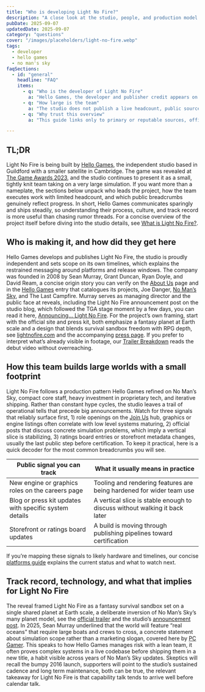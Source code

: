 ```yaml
---
title: "Who is developing Light No Fire?"
description: "A close look at the studio, people, and production model behind Light No Fire, with sources and practical context."
pubDate: 2025-09-07
updatedDate: 2025-09-07
category: "questions"
cover: "/images/placeholders/light-no-fire.webp"
tags:
  - developer
  - hello games
  - no man's sky
faqSections:
  - id: "general"
    headline: "FAQ"
    items:
      - q: "Who is the developer of Light No Fire"
        a: "Hello Games, the developer and publisher credit appears on the studio’s [official site](https://hellogames.org/) and in the project’s [press materials](https://lightnofire.com/press/), the reveal trailer carries the same branding and was introduced on stage at [The Game Awards 2023](https://www.youtube.com/watch?v=EurwCUKajdc)."
      - q: "How large is the team"
        a: "The studio does not publish a live headcount, public sources like [Wikipedia](https://en.wikipedia.org/wiki/Hello_Games) and historical interviews suggest a modest team that scales up and down around milestones, the careers hub lists active openings and gives the clearest real time picture of focus areas, see [Join Us](https://hellogames.org/join-us/)."
      - q: "Why trust this overview"
        a: "This guide links only to primary or reputable sources, official pages, press materials, and established outlets, it distinguishes observation from inference, and it explains which signals will confirm or falsify the analysis as development moves forward."

---
```


## TL;DR

Light No Fire is being built by [Hello Games](https://hellogames.org/), the independent studio based in Guildford with a smaller satellite in Cambridge. The game was revealed at [The Game Awards 2023](https://www.youtube.com/watch?v=EurwCUKajdc), and the studio continues to present it as a small, tightly knit team taking on a very large simulation. If you want more than a nameplate, the sections below unpack who leads the project, how the team executes work with limited headcount, and which public breadcrumbs genuinely reflect progress. In short, Hello Games communicates sparingly and ships steadily, so understanding their process, culture, and track record is more useful than chasing rumor threads. For a concise overview of the project itself before diving into the studio details, see [What is Light No Fire?](/guides/questions/what-is-light-no-fire/).

## Who is making it, and how did they get here

Hello Games develops and publishes Light No Fire, the studio is proudly independent and sets scope on its own timelines, which explains the restrained messaging around platforms and release windows. The company was founded in 2008 by Sean Murray, Grant Duncan, Ryan Doyle, and David Ream, a concise origin story you can verify on the [About Us](https://hellogames.org/about-us/) page and in the [Hello Games](https://en.wikipedia.org/wiki/Hello_Games) entry that catalogues its projects, Joe Danger, [No Man’s Sky](https://en.wikipedia.org/wiki/No_Man%27s_Sky), and The Last Campfire. Murray serves as managing director and the public face at reveals, including the Light No Fire announcement post on the studio blog, which followed the TGA stage moment by a few days, you can read it here, [Announcing… Light No Fire](https://hellogames.org/2023/12/12/announcing-light-no-fire/). For the project’s own framing, start with the official site and press kit, both emphasize a fantasy planet at Earth scale and a design that blends survival sandbox freedom with RPG depth, see [lightnofire.com](https://lightnofire.com/) and the accompanying [press page](https://lightnofire.com/press). If you prefer to interpret what’s already visible in footage, our [Trailer Breakdown](/guides/questions/trailer-analysis/) reads the debut video without overreaching.

## How this team builds large worlds with a small footprint

Light No Fire follows a production pattern Hello Games refined on No Man’s Sky, compact core staff, heavy investment in proprietary tech, and iterative shipping. Rather than constant hype cycles, the studio leaves a trail of operational tells that precede big announcements. Watch for three signals that reliably surface first, 1) role openings on the [Join Us](https://hellogames.org/join-us/) hub, graphics or engine listings often correlate with low level systems maturing, 2) official posts that discuss concrete simulation problems, which imply a vertical slice is stabilizing, 3) ratings board entries or storefront metadata changes, usually the last public step before certification. To keep it practical, here is a quick decoder for the most common breadcrumbs you will see.

| Public signal you can track | What it usually means in practice |
| --- | --- |
| New engine or graphics roles on the careers page | Tooling and rendering features are being hardened for wider team use |
| Blog or press kit updates with specific system details | A vertical slice is stable enough to discuss without walking it back later |
| Storefront or ratings board updates | A build is moving through publishing pipelines toward certification |

If you’re mapping these signals to likely hardware and timelines, our concise [platforms guide](/guides/questions/platforms/) explains the current status and what to watch next.

## Track record, technology, and what that implies for Light No Fire

The reveal framed Light No Fire as a fantasy survival sandbox set on a single shared planet at Earth scale, a deliberate inversion of No Man’s Sky’s many planet model, see the [official trailer](https://www.youtube.com/watch?v=EurwCUKajdc) and the studio’s [announcement post](https://hellogames.org/2023/12/12/announcing-light-no-fire/). In 2025, Sean Murray underlined that the world will feature “real oceans” that require large boats and crews to cross, a concrete statement about simulation scope rather than a marketing slogan, covered here by [PC Gamer](https://www.pcgamer.com/games/survival-crafting/sean-murray-says-the-earth-sized-planet-in-light-no-fire-will-have-real-oceans-that-players-will-need-large-boats-and-crews-to-cross/). This speaks to how Hello Games manages risk with a lean team, it often proves complex systems in a live codebase before shipping them in a new title, a habit visible across years of No Man’s Sky updates. Skeptics will recall the bumpy 2016 launch, supporters will point to the studio’s sustained cadence and long term maintenance, both can be true, the relevant takeaway for Light No Fire is that capability talk tends to arrive well before calendar talk.



<FAQ sections={frontmatter.faqSections} />